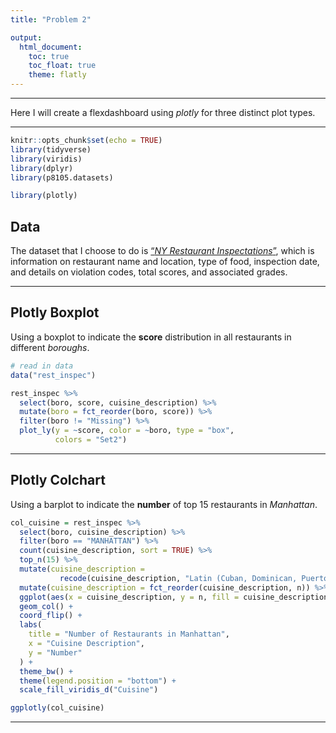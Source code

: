 ```yaml
---
title: "Problem 2"

output: 
  html_document:
    toc: true
    toc_float: true
    theme: flatly
---
```


***

Here I will create a flexdashboard using *plotly* for three distinct plot types.

***

```r
knitr::opts_chunk$set(echo = TRUE)
library(tidyverse)
library(viridis)
library(dplyr)
library(p8105.datasets)

library(plotly)
```

## Data

The dataset that I choose to do is ["*NY Restaurant Inspectations*"](https://dev.socrata.com/foundry/data.cityofnewyork.us/43nn-pn8j), which is information on restaurant name and location, type of food, inspection date, and details on violation codes, total scores, and associated grades. 

***

## Plotly Boxplot

Using a boxplot to indicate the **score** distribution in all restaurants in different *boroughs*.

```r
# read in data
data("rest_inspec")

rest_inspec %>% 
  select(boro, score, cuisine_description) %>% 
  mutate(boro = fct_reorder(boro, score)) %>% 
  filter(boro != "Missing") %>% 
  plot_ly(y = ~score, color = ~boro, type = "box",
          colors = "Set2")
```

***

## Plotly Colchart

Using a barplot to indicate the **number** of top 15 restaurants in *Manhattan*.

```r
col_cuisine = rest_inspec %>% 
  select(boro, cuisine_description) %>% 
  filter(boro == "MANHATTAN") %>%
  count(cuisine_description, sort = TRUE) %>% 
  top_n(15) %>% 
  mutate(cuisine_description = 
           recode(cuisine_description, "Latin (Cuban, Dominican, Puerto Rican, South & Central American)" = "Latin (CDPRSCA)")) %>% 
  mutate(cuisine_description = fct_reorder(cuisine_description, n)) %>% 
  ggplot(aes(x = cuisine_description, y = n, fill = cuisine_description)) +
  geom_col() +
  coord_flip() +
  labs(
    title = "Number of Restaurants in Manhattan",
    x = "Cuisine Description",
    y = "Number"
  ) +
  theme_bw() +
  theme(legend.position = "bottom") +
  scale_fill_viridis_d("Cuisine")

ggplotly(col_cuisine)
```

***



